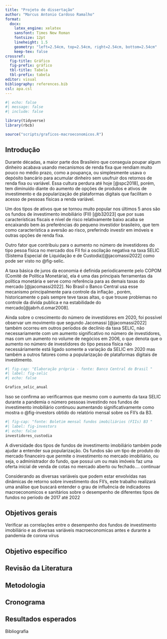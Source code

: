 ```yaml
---
title: "Projeto de dissertação"
author: "Marcus Antonio Cardoso Ramalho"
format:
  docx:
    latex_engine: xelatex
    sansfont: Times New Roman
    fontsize: 12pt
    lineheight: 1.5
    geometry: "left=2.54cm, top=2.54cm, right=2.54cm, bottom=2.54cm"
    keep-tex: false
crossref:
  fig-title: Gráfico    
  fig-prefix: gráfico
  tbl-title: Tabela     
  tbl-prefix: tabela
editor: visual
bibliography: references.bib
csl: apa.csl
---
```


```r
#| echo: false
#| message: false
#| include: false

library(tidyverse)
library(rbcb)

source("scripts/graficos-macroeconomicos.R")

```

## Introdução

Durante décadas, a maior parte dos Brasileiro que conseguia poupar algum dinheiro acabava usando mecanismos de renda fixa que rendiam muito pouco no médio prazo, como a poupança, ou simplesmente usava o depósito bancário para acumular dinheiro sem usufruir dos retornos de renda fixa ou variável. Essa cultura perdura até hoje [@spc2018], porém, tem diminuído diante do aumento de opções de produtos e ativos de investimento e da popularização de plataformas digitais que facilitam o acesso de pessoas físicas a renda variável.

Um dos tipos de ativos que se tornou muito popular nos últimos 5 anos são os fundos de investimento imobiliário (FII) [@b32023] que por suas características fiscais e nível de risco relativamente baixo acaba se encaixando bem às preferências do pequeno investidor brasileiro, que tem como característica a aversão ao risco, preferindo investir em imóveis e outras opções de renda fixa.

Outro fator que contribuiu para o aumento no número de investidores do tipo pesoa física no mercado dos FII foi a oscilação negativa na taxa SELIC (Sistema Especial de Liquidação e de Custodia)[@jacomassi2022] como pode ser visto no @fig-selic.

A taxa básica de juros da economia é definida periodicamente pelo COPOM (Comitê de Política Monetária), ela é uma das principais ferramentas da política monetária e serve como referência para as demais taxas do mercado [@jacomassi2022]. No Brasil o Banco Central usa esse mecanismo principalmente para controle da inflação , porém, historicamente o país sempre teve taxas altas, o que trouxe problemas no controle da dívida publica e na estabilidade do mercado[@jabrh.d.omar2008].

Ainda sobre o crescimento do número de investidores em 2020, foi possível observar um movimento que segundo Jacomassi [@jacomassi2022] também ocorreu em outros períodos de declínio da taxa SELIC, não necessariamente com um aumento significativo no número de investidores, mas com um aumento no volume de negócios em 2006, o que denota que o aumento no número de investidores do tipo pessoa física não necessáriamente está ligado somente a variação da SELIC em 2020 mas também a outros fatores como a popularização de plataformas digitais de investimento.

```r
#| fig-cap: "Elaboração própria - fonte: Banco Central do Brasil "
#| label: fig-selic
#| echo: false

Grafico_selic_anual

```

Isso se confirma ao verificarmos que mesmo com o aumento da taxa SELIC durante a pandemia o número pessoas investindo nos fundos de investimento imobiliário continuou aumentando significativamente como mostra o @fig-investors obtido do relatório mensal sobre os FII's da B3.

```r
#| fig-cap: "fonte: Boletim mensal fundos imobiliários (FIIs) B3 "
#| label: fig-investors
#| echo: false
investidores_custodia
```

A diversidade dos tipos de fundos de investimento imobiliário também pode ajudar a entender sua popularização. Os fundos são um tipo de produto do mercado financeiro que permite o investimento no mercado imobiliário, ou seja, o administrador do fundo, que possui um ou mais imóveis faz uma oferta inicial de venda de cotas no mercado aberto ou fechado.... continuar

Considerando as diversas variáveis que podem estar envolvidas nas dinâmicas de retorno sobre investimento dos FII's, este trabalho realizará uma análise que buscará entender o grau de influência de indicadores macroeconomicos e sanitários sobre o desempenho de diferentes tipos de fundos no período de 2017 até 2022

## Objetivos gerais

Verificar as correlações entre o desempenho dos fundos de investimento imobiliário e as diversas variáveis macroeconomicas antes e durante a pandemia de corona vírus

## Objetivo específico

## Revisão da Literatura

## Metodologia

## Cronograma

## Resultados esperados

\newpage

Bibliografia
